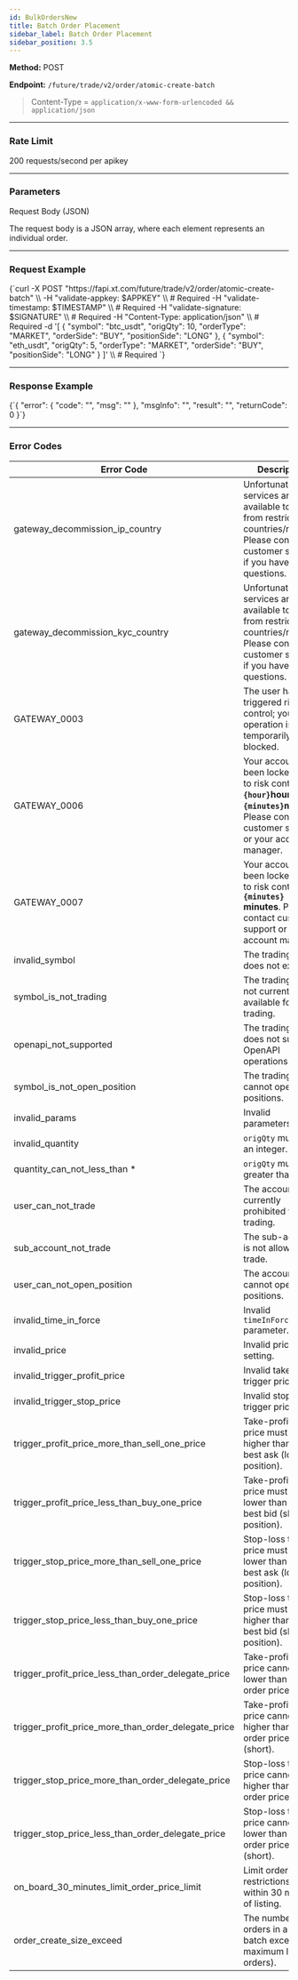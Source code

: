 ```yaml
---
id: BulkOrdersNew
title: Batch Order Placement
sidebar_label: Batch Order Placement
sidebar_position: 3.5
---
```



**Method:** POST

**Endpoint:** `/future/trade/v2/order/atomic-create-batch`

> Content-Type = `application/x-www-form-urlencoded && application/json`

---

### Rate Limit

200 requests/second per apikey

---

### Parameters

Request Body (JSON)

The request body is a JSON array, where each element represents an individual order.

---

### Request Example

<CodeBlock language="bash" title="Request">
  {`curl -X POST "https://fapi.xt.com/future/trade/v2/order/atomic-create-batch" \\
  -H "validate-appkey: $APPKEY" \\  # Required
  -H "validate-timestamp: $TIMESTAMP" \\  # Required
  -H "validate-signature: $SIGNATURE" \\  # Required
  -H "Content-Type: application/json" \\  # Required
  -d '[
        {
          "symbol": "btc_usdt",
          "origQty": 10,
          "orderType": "MARKET",
          "orderSide": "BUY",
          "positionSide": "LONG"
        },
        {
          "symbol": "eth_usdt",
          "origQty": 5,
          "orderType": "MARKET",
          "orderSide": "BUY",
          "positionSide": "LONG"
        }
      ]' \\  # Required
`}
</CodeBlock>

---

### Response Example

<CodeBlock language="json" title="Response">
  {`{
  "error": {
    "code": "",
    "msg": ""
  },
  "msgInfo": "",
  "result": "",
  "returnCode": 0
}`}
</CodeBlock>

---

### Error Codes

| Error Code | Description |
| --- | --- |
| gateway_decommission_ip_country | Unfortunately, our services are not available to users from restricted countries/regions. Please contact customer support if you have any questions. |
| gateway_decommission_kyc_country | Unfortunately, our services are not available to users from restricted countries/regions. Please contact customer support if you have any questions. |
| GATEWAY_0003 | The user has triggered risk control; your operation is temporarily blocked. |
| GATEWAY_0006 | Your account has been locked due to risk control for **`{hour}`hours `{minutes}`minutes**. Please contact customer support or your account manager. |
| GATEWAY_0007 | Your account has been locked due to risk control for **`{minutes} `minutes**. Please contact customer support or your account manager. |
| invalid_symbol | The trading pair does not exist. |
| symbol_is_not_trading | The trading pair is not currently available for trading. |
| openapi_not_supported | The trading pair does not support OpenAPI operations. |
| symbol_is_not_open_position | The trading pair cannot open positions. |
| invalid_params | Invalid parameters. |
| invalid_quantity | `origQty` must be an integer. |
| quantity_can_not_less_than \* | `origQty` must be greater than \*. |
| user_can_not_trade | The account is currently prohibited from trading. |
| sub_account_not_trade | The sub-account is not allowed to trade. |
| user_can_not_open_position | The account cannot open new positions. |
| invalid_time_in_force | Invalid `timeInForce` parameter. |
| invalid_price | Invalid price setting. |
| invalid_trigger_profit_price | Invalid take-profit trigger price. |
| invalid_trigger_stop_price | Invalid stop-loss trigger price. |
| trigger_profit_price_more_than_sell_one_price | Take-profit trigger price must be higher than the best ask (long position). |
| trigger_profit_price_less_than_buy_one_price | Take-profit trigger price must be lower than the best bid (short position). |
| trigger_stop_price_more_than_sell_one_price | Stop-loss trigger price must be lower than the best ask (long position). |
| trigger_stop_price_less_than_buy_one_price | Stop-loss trigger price must be higher than the best bid (short position). |
| trigger_profit_price_less_than_order_delegate_price | Take-profit trigger price cannot be lower than the order price (long). |
| trigger_profit_price_more_than_order_delegate_price | Take-profit trigger price cannot be higher than the order price (short). |
| trigger_stop_price_more_than_order_delegate_price | Stop-loss trigger price cannot be higher than the order price (long). |
| trigger_stop_price_less_than_order_delegate_price | Stop-loss trigger price cannot be lower than the order price (short). |
| on_board_30_minutes_limit_order_price_limit | Limit order price restrictions apply within 30 minutes of listing. |
| order_create_size_exceed | The number of orders in a single batch exceeds the maximum limit (20 orders). |
